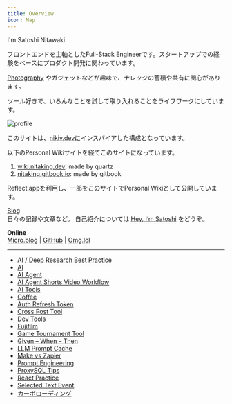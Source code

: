 ```yaml
---
title: Overview
icon: Map
---
```


I'm Satoshi Nitawaki.

フロントエンドを主軸としたFull-Stack Engineerです。スタートアップでの経験をベースにプロダクト開発に関わっています。

[Photography](/photography) やガジェットなどが趣味で、ナレッジの蓄積や共有に関心があります。

ツール好きで、いろんなことを試して取り入れることをライフワークにしています。

<img
    src="https://raw.githubusercontent.com/nitaking/media/main/wiki.nitaking.dev/profile.png" alt="profile"
    width={600}
/>

このサイトは、[nikiv.dev](https://nikiv.dev/)にインスパイアした構成となっています。

以下のPersonal Wikiサイトを経てこのサイトになっています。
1. [wiki.nitaking.dev](https://wiki.nitaking.dev/): made by quartz
2. [nitaking.gitbook.io](https://nitaking.gitbook.io): made by gitbook

Reflect.appを利用し、一部をこのサイトでPersonal Wikiとして公開しています。


[Blog](https://www.nitaking.dev)\
日々の記録や文章など。 自己紹介については [Hey, I’m Satoshi](https://www.nitaking.dev/about/) をどうぞ。

**Online**\
[Micro.blog](https://nitaking.micro.blog/) | [GitHub](https://github.com/nitaking) | [Omg.lol](https://nitaking.omg.lol/)

---

- [AI / Deep Research Best Practice](https://reflect.site/g/nitaking/deep-research-best-practice/de6235ee33524bf490079a3931a6d9ab)
- [AI](https://reflect.site/g/nitaking/ai/7e491c701c30496b8720dd6150d3df92)
- [AI Agent](https://reflect.site/g/nitaking/ai-agent/936c600ddbfa493faa6c887ec7046543)
- [AI Agent Shorts Video Workflow](https://reflect.site/g/nitaking/ai-agent-shorts-video-workflow/66d1c834758644829cca438ede463a36)
- [AI Tools](https://reflect.site/g/nitaking/ai-tools/9637dba449b3406ba52c654b70dc71cb)
- [Coffee](https://reflect.site/g/nitaking/coffee/f6774e6e94b9433da4d0f26a16fc3292)
- [Auth Refresh Token](https://reflect.site/g/nitaking/auth-reflesh-token/ce117ce2ec9e45d8aa60feac77d16c43)
- [Cross Post Tool](https://reflect.site/g/nitaking/crosspost-tool/ed40c8741f614bdeb878655415abbbb8)
- [Dev Tools](https://reflect.site/g/nitaking/dev-tools/e03ecc61a29d4dd69ac4333024a935bc)
- [Fujifilm](https://reflect.site/g/nitaking/fujifilm/fujifilm)
- [Game Tournament Tool](https://reflect.site/g/nitaking/game-tool/c5763d2cbb574751a49765f38deadb85)
- [Given – When – Then](https://reflect.site/g/nitaking/given--when--then/133e16f1881a45ecb78f096b27f68b0e)
- [LLM Prompt Cache](https://reflect.site/g/nitaking/llm-prompt-cache/44d57d234c9d453ca94a2f7ebc56abd2)
- [Make vs Zapier](https://reflect.site/g/nitaking/make-vs-zapier/647506b2db3744f3b9b6e2f90308707b)
- [Prompt Engineering](https://reflect.site/g/nitaking/prompt-engineering/ebd0d3f6e774442eb9a383dcc80b7a02)
- [ProxySQL Tips](https://reflect.site/g/nitaking/tips-proxysql/0e5fd7dd3a5b4c24b279fabc18a0f3ac)
- [React Practice](https://reflect.site/g/nitaking/react-practice/d1b843f4ac104a25b84b16d4c2d486a7)
- [Selected Text Event](https://reflect.site/g/nitaking/selected-text-event/d3997d11670f493580d98b3eb2088d9b)
- [カーボローディング](https://reflect.site/g/nitaking//7604687d5f134441837d9626795da7fa)
